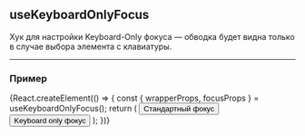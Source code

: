 
<Meta title='Хуки|useKeyboardOnlyFocus' />

## useKeyboardOnlyFocus

Хук для настройки Keyboard-Only фокуса — обводка будет видна только в случае выбора элемента с клавиатуры.

---

### Пример

<Preview isExpanded={true}>
    {React.createElement(() => {
        const { wrapperProps, focusProps } = useKeyboardOnlyFocus();
        return (
            <React.Fragment>
                <button style={{ padding: '5px', borderColor: 'red' }}>
                    Стандартный фокус
                </button>
                <div style={{ marginBottom: '10px' }} />
                <button style={{ padding: '5px', borderColor: 'red' }} {...wrapperProps}>
                    <span {...focusProps} />
                    Keyboard only фокус
                </button>
            </React.Fragment>
        );
    })}
</Preview>
